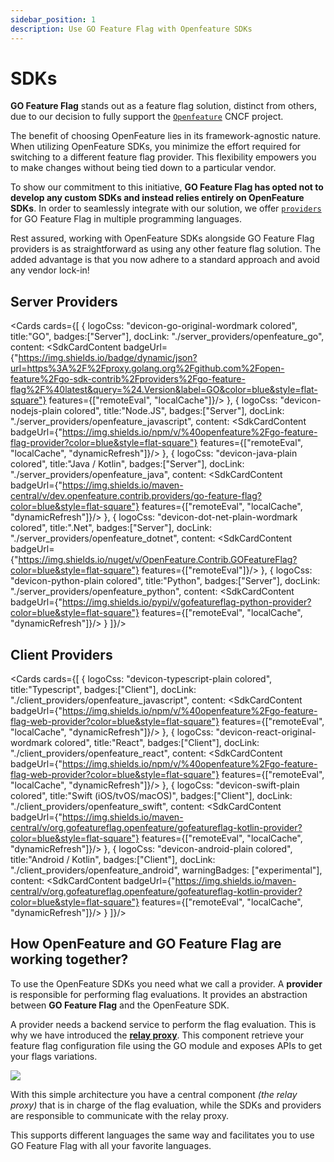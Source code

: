 ```yaml
---
sidebar_position: 1
description: Use GO Feature Flag with Openfeature SDKs
---
```


# SDKs

**GO Feature Flag** stands out as a feature flag solution, distinct from others, due to our decision to fully support the [`Openfeature`](https://openfeature.dev) CNCF project.

The benefit of choosing OpenFeature lies in its framework-agnostic nature. When utilizing OpenFeature SDKs, you minimize the effort required for switching to a different feature flag provider. This flexibility empowers you to make changes without being tied down to a particular vendor.

To show our commitment to this initiative, **GO Feature Flag has opted not to develop any custom SDKs and instead relies entirely on OpenFeature SDKs**.
In order to seamlessly integrate with our solution, we offer [`providers`](https://docs.openfeature.dev/docs/reference/concepts/provider) for GO Feature Flag in multiple programming languages.

Rest assured, working with OpenFeature SDKs alongside GO Feature Flag providers is as straightforward as using any other feature flag solution. The added advantage is that you now adhere to a standard approach and avoid any vendor lock-in!

## Server Providers
<Cards cards={[
  {
    logoCss: "devicon-go-original-wordmark colored",
    title:"GO",
    badges:["Server"],
    docLink: "./server_providers/openfeature_go",
    content: <SdkCardContent
      badgeUrl={"https://img.shields.io/badge/dynamic/json?url=https%3A%2F%2Fproxy.golang.org%2Fgithub.com%2Fopen-feature%2Fgo-sdk-contrib%2Fproviders%2Fgo-feature-flag%2F%40latest&query=%24.Version&label=GO&color=blue&style=flat-square"}
      features={["remoteEval", "localCache"]}/>
  },
  {
    logoCss: "devicon-nodejs-plain colored",
    title:"Node.JS",
    badges:["Server"],
    docLink: "./server_providers/openfeature_javascript",
    content: <SdkCardContent
      badgeUrl={"https://img.shields.io/npm/v/%40openfeature%2Fgo-feature-flag-provider?color=blue&style=flat-square"}
      features={["remoteEval", "localCache", "dynamicRefresh"]}/>
  },
  {
    logoCss: "devicon-java-plain colored",
    title:"Java / Kotlin",
    badges:["Server"],
    docLink: "./server_providers/openfeature_java",
    content: <SdkCardContent
      badgeUrl={"https://img.shields.io/maven-central/v/dev.openfeature.contrib.providers/go-feature-flag?color=blue&style=flat-square"}
      features={["remoteEval", "localCache", "dynamicRefresh"]}/>
  },
  {
    logoCss: "devicon-dot-net-plain-wordmark colored",
    title:".Net",
    badges:["Server"],
    docLink: "./server_providers/openfeature_dotnet",
    content: <SdkCardContent
      badgeUrl={"https://img.shields.io/nuget/v/OpenFeature.Contrib.GOFeatureFlag?color=blue&style=flat-square"}
      features={["remoteEval"]}/>
  },
  {
    logoCss: "devicon-python-plain colored",
    title:"Python",
    badges:["Server"],
    docLink: "./server_providers/openfeature_python",
    content: <SdkCardContent
      badgeUrl={"https://img.shields.io/pypi/v/gofeatureflag-python-provider?color=blue&style=flat-square"}
      features={["remoteEval", "localCache", "dynamicRefresh"]}/>
  }
]}/>

## Client Providers
<Cards cards={[
  {
    logoCss: "devicon-typescript-plain colored",
    title:"Typescript",
    badges:["Client"],
    docLink: "./client_providers/openfeature_javascript",
    content: <SdkCardContent
      badgeUrl={"https://img.shields.io/npm/v/%40openfeature%2Fgo-feature-flag-web-provider?color=blue&style=flat-square"}
      features={["remoteEval", "localCache", "dynamicRefresh"]}/>
  },
  {
    logoCss: "devicon-react-original-wordmark colored",
    title:"React",
    badges:["Client"],
    docLink: "./client_providers/openfeature_react",
    content: <SdkCardContent
      badgeUrl={"https://img.shields.io/npm/v/%40openfeature%2Fgo-feature-flag-web-provider?color=blue&style=flat-square"}
      features={["remoteEval", "localCache", "dynamicRefresh"]}/>
  },
  {
    logoCss: "devicon-swift-plain colored",
    title:"Swift (iOS/tvOS/macOS)",
    badges:["Client"],
    docLink: "./client_providers/openfeature_swift",
    content: <SdkCardContent
      badgeUrl={"https://img.shields.io/maven-central/v/org.gofeatureflag.openfeature/gofeatureflag-kotlin-provider?color=blue&style=flat-square"}
      features={["remoteEval", "localCache", "dynamicRefresh"]}/>
  },
  {
    logoCss: "devicon-android-plain colored",
    title:"Android / Kotlin",
    badges:["Client"],
    docLink: "./client_providers/openfeature_android",
    warningBadges: ["experimental"],
    content: <SdkCardContent
      badgeUrl={"https://img.shields.io/maven-central/v/org.gofeatureflag.openfeature/gofeatureflag-kotlin-provider?color=blue&style=flat-square"}
      features={["remoteEval", "localCache", "dynamicRefresh"]}/>
  }
]}/>

## How OpenFeature and GO Feature Flag are working together?

To use the OpenFeature SDKs you need what we call a provider.
A **provider** is responsible for performing flag evaluations. It provides an abstraction between **GO Feature Flag** and the OpenFeature SDK.

A provider needs a backend service to perform the flag evaluation. This is why we have introduced the [**relay proxy**](../relay_proxy).
This component retrieve your feature flag configuration file using the GO module and exposes APIs to get your flags variations.

![](/docs/openfeature/concepts.jpg)

With this simple architecture you have a central component _(the relay proxy)_ that is in charge of the flag evaluation, while the SDKs and providers are responsible to communicate with the relay proxy.

This supports different languages the same way and facilitates you to use GO Feature Flag with all your favorite languages.
